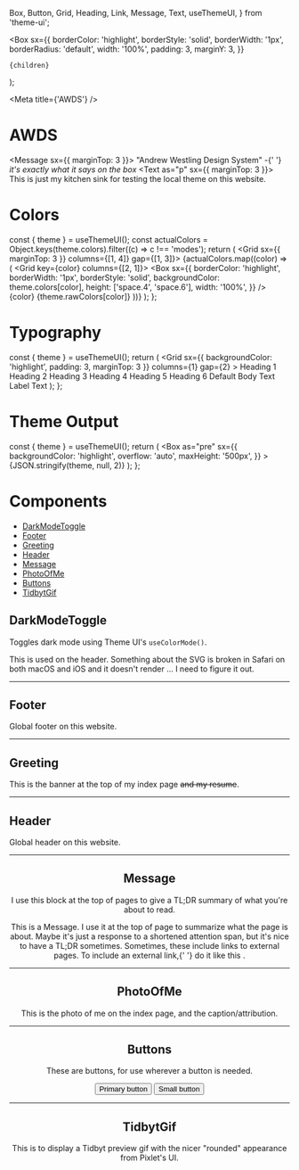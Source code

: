   Box,
  Button,
  Grid,
  Heading,
  Link,
  Message,
  Text,
  useThemeUI,
} from 'theme-ui';

  <Box
    sx={{
      borderColor: 'highlight',
      borderStyle: 'solid',
      borderWidth: '1px',
      borderRadius: 'default',
      width: '100%',
      padding: 3,
      marginY: 3,
    }}
  >
    {children}
  </Box>
);

<Meta title={'AWDS'} />

# AWDS

<Message sx={{ marginTop: 3 }}>
  <Text as="p">
    "Andrew Westling Design System" -{' '}
    <em>it's exactly what it says on the box</em>
  </Text>
  <Text as="p" sx={{ marginTop: 3 }}>
    This is just my kitchen sink for testing the local theme on this website.
  </Text>
</Message>

# Colors

  const { theme } = useThemeUI();
  const actualColors = Object.keys(theme.colors).filter((c) => c !== 'modes');
  return (
    <Grid sx={{ marginTop: 3 }} columns={[1, 4]} gap={[1, 3]}>
      {actualColors.map((color) => (
        <Grid key={color} columns={[2, 1]}>
          <Box
            sx={{
              borderColor: 'highlight',
              borderWidth: '1px',
              borderStyle: 'solid',
              backgroundColor: theme.colors[color],
              height: ['space.4', 'space.6'],
              width: '100%',
            }}
          />
          <Box>
            <Text as="div">{color}</Text>
            <Text as="div" variant="label">
              {theme.rawColors[color]}
            </Text>
          </Box>
        </Grid>
      ))}
    </Grid>
  );
};

<Colors />

# Typography

  const { theme } = useThemeUI();
  return (
    <Grid
      sx={{ backgroundColor: 'highlight', padding: 3, marginTop: 3 }}
      columns={1}
      gap={2}
    >
      <Heading as="h1">Heading 1</Heading>
      <Heading as="h2">Heading 2</Heading>
      <Heading as="h3">Heading 3</Heading>
      <Heading as="h4">Heading 4</Heading>
      <Heading as="h5">Heading 5</Heading>
      <Heading as="h6">Heading 6</Heading>
      <Text>Default Body Text</Text>
      <Text variant="label">Label Text</Text>
    </Grid>
  );
};

<Typography />

# Theme Output

  const { theme } = useThemeUI();
  return (
    <Box
      as="pre"
      sx={{
        backgroundColor: 'highlight',
        overflow: 'auto',
        maxHeight: '500px',
      }}
    >
      {JSON.stringify(theme, null, 2)}
    </Box>
  );
};

<ThemeOutput />

# Components

- [DarkModeToggle](#darkmodetoggle)
- [Footer](#footer)
- [Greeting](#greeting)
- [Header](#header)
- [Message](#message)
- [PhotoOfMe](#photoofme)
- [Buttons](#buttons)
- [TidbytGif](#tidbytgif)

## DarkModeToggle

Toggles dark mode using Theme UI's `useColorMode()`.

This is used on the header. Something about the SVG is broken in Safari on both macOS and iOS and it doesn't render ... I need to figure it out.

<ComponentWrapper>
  <DarkModeToggle />
</ComponentWrapper>

---

## Footer

Global footer on this website.

<ComponentWrapper>
  <Footer />
</ComponentWrapper>

---

## Greeting

This is the banner at the top of my index page ~~and my resume~~.

<ComponentWrapper>
  <Greeting />
</ComponentWrapper>

---

## Header

Global header on this website.

<ComponentWrapper>
  <Header />
</ComponentWrapper>

---

## Message

I use this block at the top of pages to give a TL;DR summary of what you're about to read.

<ComponentWrapper>
  <Message sx={{ marginTop: 3 }}>
    <Text as="p">
      This is a Message. I use it at the top of page to summarize what the page
      is about.
    </Text>
    <Text as="p" sx={{ marginTop: 3 }}>
      Maybe it's just a response to a shortened attention span, but it's nice to
      have a TL;DR sometimes.
    </Text>
    <Text as="p" sx={{ marginTop: 3 }}>
      Sometimes, these include links to external pages. To include an external
      link,{' '}
      <NextLink href="/" passHref>
        <Link>do it like this</Link>
      </NextLink>
      .
    </Text>
  </Message>
</ComponentWrapper>

---

## PhotoOfMe

This is the photo of me on the index page, and the caption/attribution.

<ComponentWrapper>
  <PhotoOfMe />
</ComponentWrapper>

---

## Buttons

These are buttons, for use wherever a button is needed.

<ComponentWrapper>
  <Grid sx={{ gap: '1rem' }}>
    <Button>Primary button</Button>
    <Button variant="small">Small button</Button>
  </Grid>
</ComponentWrapper>

---

## TidbytGif

This is to display a Tidbyt preview gif with the nicer "rounded" appearance from Pixlet's UI.

<ComponentWrapper>
  <TidbytGif src={'/assets/projects/tidbyt/wnyc-name-and-image.gif'} />
</ComponentWrapper>
